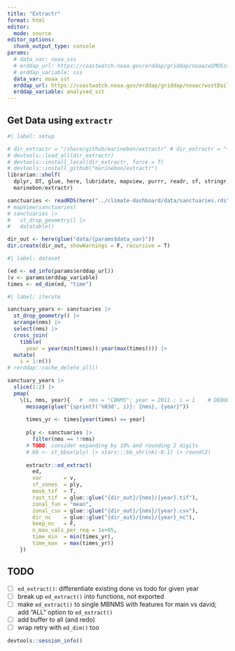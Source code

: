 ```yaml
---
title: "Extractr"
format: html
editor: 
  mode: source
editor_options: 
  chunk_output_type: console
params:
  # data_var: noaa_sss
  # erddap_url: https://coastwatch.noaa.gov/erddap/griddap/noaacwSMOSsss3day.html
  # erddap_variable: sss
  data_var: noaa_sst
  erddap_url: https://coastwatch.noaa.gov/erddap/griddap/noaacrwsstDaily.html
  erddap_variable: analysed_sst
---
```


## Get Data using `extractr`

```r
#| label: setup

# dir_extractr = "/share/github/marinebon/extractr" # dir_extractr = "~/Github/marinebon/extractr"
# devtools::load_all(dir_extractr)
# devtools::install_local(dir_extractr, force = T)
# devtools::install_github("marinebon/extractr")
librarian::shelf(
  dplyr, DT, glue, here, lubridate, mapview, purrr, readr, sf, stringr, terra,
  marinebon/extractr)

sanctuaries <- readRDS(here("../climate-dashboard/data/sanctuaries.rds"))
# mapView(sanctuaries)
# sanctuaries |>
#   st_drop_geometry() |>
#   datatable()

dir_out <- here(glue("data/{params$data_var}"))
dir.create(dir_out, showWarnings = F, recursive = T)
```

```r
#| label: dataset

(ed <- ed_info(params$erddap_url))
(v <- params$erddap_variable)
times <- ed_dim(ed, "time")
```


```r
#| label: iterate

sanctuary_years <- sanctuaries |> 
  st_drop_geometry() |> 
  arrange(nms) |> 
  select(nms) |> 
  cross_join(
    tibble(
      year = year(min(times)):year(max(times)))) |> 
  mutate(
    i = 1:n())
# rerddap::cache_delete_all()

sanctuary_years |> 
  slice(1:2) |> 
  pmap(
    \(i, nms, year){   #  nms = "CBNMS"; year = 2011 ; i = 1    # DEBUG
      message(glue("{sprintf('%03d', i)}: {nms}, {year}"))
      
      times_yr <- times[year(times) == year]
      
      ply <- sanctuaries |> 
        filter(nms == !!nms)
      # TODO: consider expanding by 10% and rounding 2 digits
      # bb <- st_bbox(ply) |> stars:::bb_shrink(-0.1) |> round(2)
      
      extractr::ed_extract(
        ed, 
        var       = v,
        sf_zones  = ply,
        mask_tif  = T,
        rast_tif  = glue::glue("{dir_out}/{nms}/{year}.tif"),
        zonal_fun = "mean",
        zonal_csv = glue::glue("{dir_out}/{nms}/{year}.csv"),
        dir_nc    = glue::glue("{dir_out}/{nms}/{year}_nc"),
        keep_nc   = F,
        n_max_vals_per_req = 1e+05,
        time_min  = min(times_yr),
        time_max  = max(times_yr))
    })
```

## TODO

- [ ] `ed_extract()`: differentiate existing done vs todo for given year
- [ ] break up `ed_extract()` into functions, not exported
- [ ] make `ed_extract()` to single MBNMS with features for main vs david; add "ALL" option to `ed_extract()`
- [ ] add buffer to all (and redo)
- [ ] wrap retry with `ed_dim()` too


```r
devtools::session_info()
```

